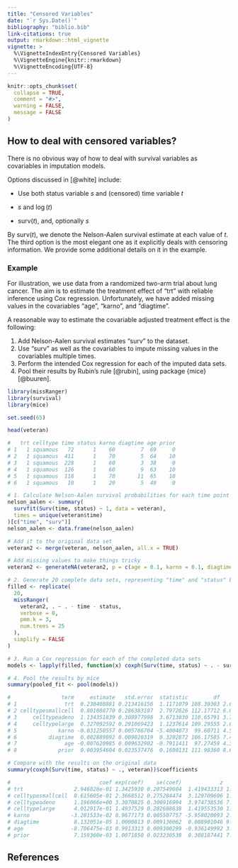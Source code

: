 ---
title: "Censored Variables"
date: "`r Sys.Date()`"
bibliography: "biblio.bib"
link-citations: true
output: rmarkdown::html_vignette
vignette: >
  %\VignetteIndexEntry{Censored Variables}
  %\VignetteEngine{knitr::rmarkdown}
  %\VignetteEncoding{UTF-8}
---

```{r, include = FALSE}
knitr::opts_chunk$set(
  collapse = TRUE,
  comment = "#>",
  warning = FALSE,
  message = FALSE
)
```

## How to deal with censored variables?

There is no obvious way of how to deal with survival variables as covariables in imputation models. 

Options discussed in [@white] include:

- Use both status variable $s$ and (censored) time variable $t$

- $s$ and $\log(t)$

- $\text{surv}(t)$, and, optionally $s$

By $\text{surv}(t)$, we denote the Nelson-Aalen survival estimate at each value of $t$. The third option is the most elegant one as it explicitly deals with censoring information. We provide some additional details on it in the example.

### Example

For illustration, we use data from a randomized two-arm trial about lung cancer. The aim is to estimate the treatment effect of "trt" with reliable inference using Cox regression. Unfortunately, we have added missing values in the covariables "age", "karno", and "diagtime". 

A reasonable way to estimate the covariable adjusted treatment effect is the following:

1. Add Nelson-Aalen survival estimates "surv" to the dataset.
2. Use "surv" as well as the covariables to impute missing values in the covariables multiple times.
3. Perform the intended Cox regression for each of the imputed data sets.
4. Pool their results by Rubin's rule [@rubin], using package {mice} [@buuren].

```r
library(missRanger)
library(survival)
library(mice)

set.seed(65)

head(veteran)

#   trt celltype time status karno diagtime age prior
# 1   1 squamous   72      1    60        7  69     0
# 2   1 squamous  411      1    70        5  64    10
# 3   1 squamous  228      1    60        3  38     0
# 4   1 squamous  126      1    60        9  63    10
# 5   1 squamous  118      1    70       11  65    10
# 6   1 squamous   10      1    20        5  49     0

# 1. Calculate Nelson-Aalen survival probabilities for each time point
nelson_aalen <- summary(
  survfit(Surv(time, status) ~ 1, data = veteran), 
  times = unique(veteran$time)
)[c("time", "surv")]
nelson_aalen <- data.frame(nelson_aalen)

# Add it to the original data set
veteran2 <- merge(veteran, nelson_aalen, all.x = TRUE)

# Add missing values to make things tricky
veteran2 <- generateNA(veteran2, p = c(age = 0.1, karno = 0.1, diagtime = 0.1))

# 2. Generate 20 complete data sets, representing "time" and "status" by "surv"
filled <- replicate(
  20, 
  missRanger(
    veteran2, . ~ . - time - status, 
    verbose = 0, 
    pmm.k = 3, 
    num.trees = 25
  ), 
  simplify = FALSE
)

# 3. Run a Cox regression for each of the completed data sets
models <- lapply(filled, function(x) coxph(Surv(time, status) ~ . - surv, x))

# 4. Pool the results by mice
summary(pooled_fit <- pool(models))

#                term     estimate   std.error  statistic        df      p.value
# 1               trt  0.238408881 0.213416156  1.1171079 108.30303 2.664203e-01
# 2 celltypesmallcell  0.801088770 0.286383107  2.7972626 112.17712 6.066665e-03
# 3     celltypeadeno  1.134351839 0.308977998  3.6713030 110.65791 3.731780e-04
# 4     celltypelarge  0.327092592 0.291069423  1.1237614 109.29555 2.635765e-01
# 5             karno -0.031250557 0.005786704 -5.4004073  99.60711 4.529695e-07
# 6          diagtime  0.002889092 0.009020319  0.3202872 106.17585 7.493801e-01
# 7               age -0.007620985 0.009632902 -0.7911411  97.27459 4.307864e-01
# 8             prior  0.003954604 0.023537476  0.1680131 111.98360 8.668760e-01

# Compare with the results on the original data
summary(coxph(Surv(time, status) ~ ., veteran))$coefficients

#                            coef exp(coef)    se(coef)            z     Pr(>|z|)
# trt                2.946028e-01 1.3425930 0.207549604  1.419433313 1.557727e-01
# celltypesmallcell  8.615605e-01 2.3668512 0.275284474  3.129709606 1.749792e-03
# celltypeadeno      1.196066e+00 3.3070825 0.300916994  3.974738536 7.045662e-05
# celltypelarge      4.012917e-01 1.4937529 0.282688638  1.419553530 1.557377e-01
# karno             -3.281533e-02 0.9677173 0.005507757 -5.958020093 2.553121e-09
# diagtime           8.132051e-05 1.0000813 0.009136062  0.008901046 9.928981e-01
# age               -8.706475e-03 0.9913313 0.009300299 -0.936149992 3.491960e-01
# prior              7.159360e-03 1.0071850 0.023230538  0.308187441 7.579397e-01
```

## References

